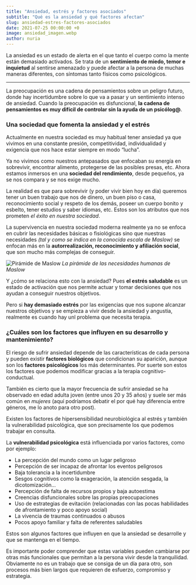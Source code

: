 ```yaml
---
title: "Ansiedad, estrés y factores asociados"
subtitle: "Qué es la ansiedad y qué factores afectan"
slug: ansiedad-estres-factores-asociados
date: 2021-07-25 00:00:00 +0
image: ansiedad_imagen.webp
author: nuria
---
```


La ansiedad es un estado de alerta en el que tanto el cuerpo como la mente están demasiado activados. Se trata de un **sentimiento de miedo, temor e inquietud** al sentirse amenazado y puede afectar a la persona de muchas maneras diferentes, con síntomas tanto físicos como psicológicos.

---

La preocupación es una cadena de pensamientos sobre un peligro futuro, donde hay incertidumbre sobre lo que va a pasar y un sentimiento intenso de ansiedad. Cuando la preocupación es disfuncional, **la cadena de pensamientos es muy difícil de controlar sin la ayuda de un psicólog@**.

### Una sociedad que fomenta la ansiedad y el estrés

Actualmente en nuestra sociedad es muy habitual tener ansiedad ya que vivimos en una constante presión, competitividad, individualidad y exigencia que nos hace estar siempre en modo “lucha”.

Ya no vivimos como nuestros antepasados que enfocaban su energía en sobrevivir, encontrar alimento, protegerse de las posibles presas, etc. Ahora estamos inmersos en una **sociedad del rendimiento**, desde pequeños, ya se nos compara y se nos exige mucho.

La realidad es que para sobrevivir (y poder vivir bien hoy en día) queremos tener un buen trabajo que nos de dinero, un buen piso o casa, reconocimiento social y respeto de los demás, poseer un cuerpo bonito y esbelto, tener estudios y saber idiomas, etc. Estos son los atributos que nos prometen _el éxito en nuestra sociedad_.

La supervivencia en nuestra sociedad moderna realmente ya no se enfoca en cubrir las necesidades básicas o fisiológicas sino que nuestras necesidades _(tal y como se indica en la conocida escala de Maslow)_ se enfocan más en la **autorrealización, reconocimiento y afiliación social**, que son mucho más complejas de conseguir.

![Pirámide de Maslow](piramidemaslow.webp)
_La pirámide de las necesidades humanas de Maslow_

Y ¿cómo se relaciona esto con la ansiedad? Pues **el estrés saludable** es un estado de activación que nos permite actuar y tomar decisiones que nos ayudan a conseguir nuestros objetivos.

Pero si **hay demasiado estrés** por las exigencias que nos supone alcanzar nuestros objetivos y se empieza a vivir desde la ansiedad y angustia, realmente es cuando hay unl problema que necesita terapia.

### ¿Cuáles son los factores que influyen en su desarrollo y mantenimiento?

El riesgo de sufrir ansiedad depende de las características de cada persona y pueden existir **factores biológicos** que condicionan su aparición, aunque son los **factores psicológicos** los más determinantes. Por suerte son estos los factores que podemos modificar gracias a la terapia cognitivo-conductual.

También es cierto que la mayor frecuencia de sufrir ansiedad se ha observado en edad adulta joven (entre unos 20 y 35 años) y suele ser más común en _mujeres_ (aquí podríamos debatir el por qué hay diferencia entre géneros, me lo anoto para otro post).

Existen los factores de hipersensibilidad neurobiológica al estrés y también la vulnerabilidad psicológica, que son precisamente los que podemos trabajar en consulta.

La **vulnerabilidad psicológica** está influenciada por varios factores, como por ejemplo:

- La percepción del mundo como un lugar peligroso
- Percepción de ser incapaz de afrontar los eventos peligrosos
- Baja tolerancia a la incertidumbre
- Sesgos cognitivos como la exageración, la atención sesgada, la dicotomización...
- Percepción de falta de recursos propios y baja autoestima
- Creencias disfuncionales sobre las propias preocupaciones
- Uso de estrategias de evitación (relacionadas con las pocas habilidades de afrontamiento y poco apoyo social)
- La vivencia de traumas continuados o abusos
- Pocos apoyo familiar y falta de referentes saludables

Estos son algunos factores que influyen en que la ansiedad se desarrolle y que se mantenga en el tiempo.

Es importante poder comprender que estas variables pueden cambiarse por otras más funcionales que permitan a la persona vivir desde la tranquilidad. Obviamente no es un trabajo que se consiga de un día para otro, son procesos más bien largos que requieren de esfuerzo, compromiso y estrategia.
